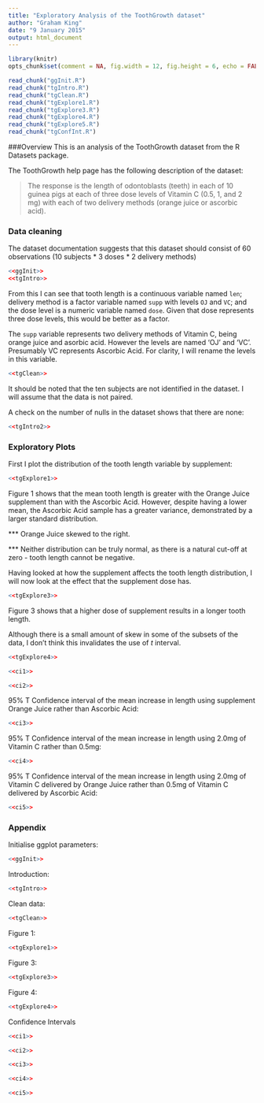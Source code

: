 ```yaml
---
title: "Exploratory Analysis of the ToothGrowth dataset"
author: "Graham King"
date: "9 January 2015"
output: html_document
---
```

```r
library(knitr)
opts_chunk$set(comment = NA, fig.width = 12, fig.height = 6, echo = FALSE)

read_chunk("ggInit.R")
read_chunk("tgIntro.R")
read_chunk("tgClean.R")
read_chunk("tgExplore1.R")
read_chunk("tgExplore3.R")
read_chunk("tgExplore4.R")
read_chunk("tgExplore5.R")
read_chunk("tgConfInt.R")
```
###Overview
This is an analysis of the ToothGrowth dataset from the R Datasets package.

The ToothGrowth help page has the following description of the dataset:

> The response is the length of odontoblasts (teeth) in each of 10 guinea pigs at each of three dose levels of Vitamin C (0.5, 1, and 2 mg) with each of two delivery methods (orange juice or ascorbic acid).

### Data cleaning
The dataset documentation suggests that this dataset should consist of 60 observations (10 subjects * 3 doses * 2 delivery methods)

```r
<<ggInit>>
<<tgIntro>>
```

From this I can see that tooth length is a continuous variable named `len`; delivery method is a factor variable named `supp` with levels `OJ` and `VC`; and the dose level is a numeric variable named `dose`. Given that dose represents three dose levels, this would be better as a factor.

The `supp` variable represents two delivery methods of Vitamin C, being orange juice and asorbic acid. However the levels are named 'OJ' and 'VC'. Presumably VC represents Ascorbic Acid. For clarity, I will rename the levels in this variable.
```r
<<tgClean>>
```

It should be noted that the ten subjects are not identified in the dataset. I will assume that the data is not paired.

A check on the number of nulls in the dataset shows that there are none:
```r
<<tgIntro2>>
```

### Exploratory Plots
First I plot the distribution of the tooth length variable by supplement:
```r
<<tgExplore1>>
```
Figure 1 shows that the mean tooth length is greater with the Orange Juice supplement than with the Ascorbic Acid. However, despite having a lower mean, the Ascorbic Acid sample has a greater variance, demonstrated by a larger standard distribution.

*** Orange Juice skewed to the right.

*** Neither distribution can be truly normal, as there is a natural cut-off at zero - tooth length cannot be negative.

Having looked at how the supplement affects the tooth length distribution, I will now look at the effect that the supplement dose has.
```r
<<tgExplore3>>
```
Figure 3 shows that a higher dose of supplement results in a longer tooth length.

Although there is a small amount of skew in some of the subsets of the data, I don't think this invalidates the use of *t* interval.

```r
<<tgExplore4>>
```

```r
<<ci1>>
```

```r
<<ci2>>
```
95% T Confidence interval of the mean increase in length using supplement Orange Juice rather than Ascorbic Acid:
```r
<<ci3>>
```
95% T Confidence interval of the mean increase in length using 2.0mg of Vitamin C rather than 0.5mg:
```r
<<ci4>>
```
95% T Confidence interval of the mean increase in length using 2.0mg of Vitamin C delivered by Orange Juice rather than 0.5mg of Vitamin C delivered by Ascorbic Acid:
```r
<<ci5>>
```

### Appendix
Initialise ggplot parameters:
```r
<<ggInit>>
```
Introduction:
```r
<<tgIntro>>
```
Clean data:
```r
<<tgClean>>
```
Figure 1:
```r
<<tgExplore1>>
```
Figure 3:
```r
<<tgExplore3>>
```
Figure 4:
```r
<<tgExplore4>>
```
Confidence Intervals
```r
<<ci1>>
```
```r
<<ci2>>
```
```r
<<ci3>>
```
```r
<<ci4>>
```
```r
<<ci5>>
```